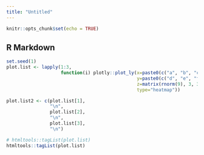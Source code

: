 ```yaml
---
title: "Untitled"
---
```


```r
knitr::opts_chunk$set(echo = TRUE)
```

## R Markdown

```r
set.seed(1)
plot.list <- lapply(1:3,
                    function(i) plotly::plot_ly(x=paste0(c("a", "b", "c"), ":", i), 
                                                y=paste0(c("d", "e", "f"), ":", i), 
                                                z=matrix(rnorm(9), 3, 3), 
                                                type="heatmap"))

plot.list2 <- c(plot.list[1],
                "\n",
                plot.list[2],
                "\n",
                plot.list[3],
                "\n")
```


```r
# htmltools::tagList(plot.list)
htmltools::tagList(plot.list)

```

